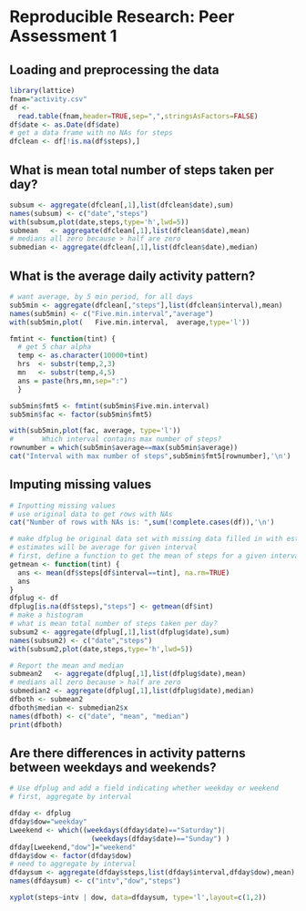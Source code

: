 # Reproducible Research: Peer Assessment 1
## Loading and preprocessing the data
```r
library(lattice)
fnam="activity.csv"
df <- 
  read.table(fnam,header=TRUE,sep=",",stringsAsFactors=FALSE)
df$date <- as.Date(df$date)
# get a data frame with no NAs for steps
dfclean <- df[!is.na(df$steps),]

```

## What is mean total number of steps taken per day?
```r
subsum <- aggregate(dfclean[,1],list(dfclean$date),sum)
names(subsum) <- c("date","steps")
with(subsum,plot(date,steps,type='h',lwd=5))
submean   <- aggregate(dfclean[,1],list(dfclean$date),mean)
# medians all zero because > half are zero
submedian <- aggregate(dfclean[,1],list(dfclean$date),median)

```


## What is the average daily activity pattern?
```r
# want average, by 5 min period, for all days
sub5min <- aggregate(dfclean[,"steps"],list(dfclean$interval),mean)
names(sub5min) <- c("Five.min.interval","average")
with(sub5min,plot(   Five.min.interval,  average,type='l'))

fmtint <- function(tint) {
  # get 5 char alpha
  temp <- as.character(10000+tint)
  hrs  <- substr(temp,2,3)
  mn   <- substr(temp,4,5)
  ans = paste(hrs,mn,sep=":")
  }

sub5min$fmt5 <- fmtint(sub5min$Five.min.interval)
sub5min$fac <- factor(sub5min$fmt5)

with(sub5min,plot(fac, average, type='l'))
#       Which interval contains max number of steps?
rownumber = which(sub5min$average==max(sub5min$average))
cat("Interval with max number of steps",sub5min$fmt5[rownumber],'\n')

```

## Imputing missing values
```r
# Inputting missing values
# use original data to get rows with NAs
cat("Number of rows with NAs is: ",sum(!complete.cases(df)),'\n')

# make dfplug be original data set with missing data filled in with estimates
# estimates will be average for given interval
# first, define a function to get the mean of steps for a given interval
getmean <- function(tint) {
  ans <- mean(df$steps[df$interval==tint], na.rm=TRUE)
  ans
}
dfplug <- df
dfplug[is.na(df$steps),"steps"] <- getmean(df$int)
# make a histogram
# what is mean total number of steps taken per day?
subsum2 <- aggregate(dfplug[,1],list(dfplug$date),sum)
names(subsum2) <- c("date","steps")
with(subsum2,plot(date,steps,type='h',lwd=5))

# Report the mean and median
submean2   <- aggregate(dfplug[,1],list(dfplug$date),mean)
# medians all zero because > half are zero
submedian2 <- aggregate(dfplug[,1],list(dfplug$date),median)
dfboth <- submean2
dfboth$median <- submedian2$x
names(dfboth) <- c("date", "mean", "median")
print(dfboth)

```

## Are there differences in activity patterns between weekdays and weekends?
```r
# Use dfplug and add a field indicating whether weekday or weekend
# first, aggregate by interval

dfday <- dfplug
dfday$dow="weekday"
Lweekend <- which((weekdays(dfday$date)=="Saturday")|
                    (weekdays(dfday$date)=="Sunday") )
dfday[Lweekend,"dow"]="weekend"
dfday$dow <- factor(dfday$dow)
# need to aggregate by interval
dfdaysum <- aggregate(dfday$steps,list(dfday$interval,dfday$dow),mean)
names(dfdaysum) <- c("intv","dow","steps")

xyplot(steps~intv | dow, data=dfdaysum, type='l',layout=c(1,2))

```

